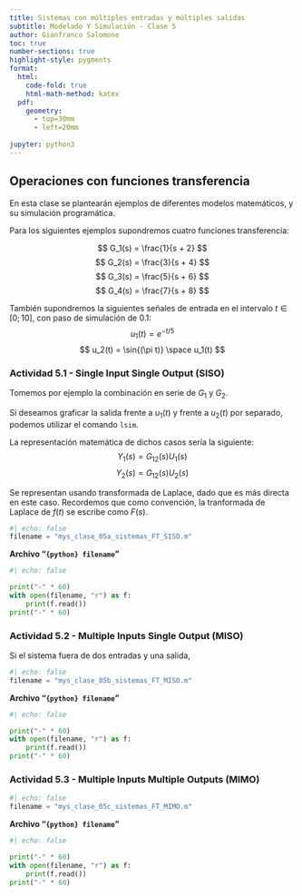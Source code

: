 ```yaml
---
title: Sistemas con múltiples entradas y múltiples salidas
subtitle: Modelado Y Simulación - Clase 5
author: Gianfranco Salomone
toc: true
number-sections: true
highlight-style: pygments
format: 
  html: 
    code-fold: true
    html-math-method: katex
  pdf: 
    geometry: 
      - top=30mm
      - left=20mm
    
jupyter: python3
---
```




## Operaciones con funciones transferencia
En esta clase se plantearán ejemplos de diferentes modelos matemáticos, y su simulación programática.

Para los siguientes ejemplos supondremos cuatro funciones transferencia:

$$ G_1(s) = \frac{1}{s + 2} $$
$$ G_2(s) = \frac{3}{s + 4} $$
$$ G_3(s) = \frac{5}{s + 6} $$
$$ G_4(s) = \frac{7}{s + 8} $$

También supondremos la siguientes señales de entrada en el intervalo $t\in[0;10]$, con paso de simulación de $0.1$:
$$ u_1(t) = e^{-t/5} $$
$$ u_2(t) = \sin{(\pi t)} \space u_1(t) $$

### Actividad 5.1 - Single Input Single Output (SISO)
Tomemos por ejemplo la combinación en serie de $G_1$ y $G_2$.

Si deseamos graficar la salida frente a $u_1(t)$ y frente a $u_2(t)$ por separado, podemos utilizar el comando `lsim`.

La representación matemática de dichos casos sería la siguiente:
$$ Y_1(s) = G_{12}(s) U_1(s) $$
$$ Y_2(s) = G_{12}(s) U_2(s) $$

Se representan usando transformada de Laplace, dado que es más directa en este caso. Recordemos que como convención, la tranformada de Laplace de $f(t)$ se escribe como $F(s)$.

```python
#| echo: false
filename = "mys_clase_05a_sistemas_FT_SISO.m"
```
**Archivo "`{python} filename`"**

```python
#| echo: false

print("-" * 60)
with open(filename, "r") as f:
    print(f.read())
print("-" * 60)
```

### Actividad 5.2 - Multiple Inputs Single Output (MISO)

Si el sistema fuera de dos entradas y una salida,
```python
#| echo: false
filename = "mys_clase_05b_sistemas_FT_MISO.m"
```
**Archivo "`{python} filename`"**

```python
#| echo: false

print("-" * 60)
with open(filename, "r") as f:
    print(f.read())
print("-" * 60)
```


### Actividad 5.3 - Multiple Inputs Multiple Outputs (MIMO)
```python
#| echo: false
filename = "mys_clase_05c_sistemas_FT_MIMO.m"
```
**Archivo "`{python} filename`"**

```python
#| echo: false

print("-" * 60)
with open(filename, "r") as f:
    print(f.read())
print("-" * 60)
```
